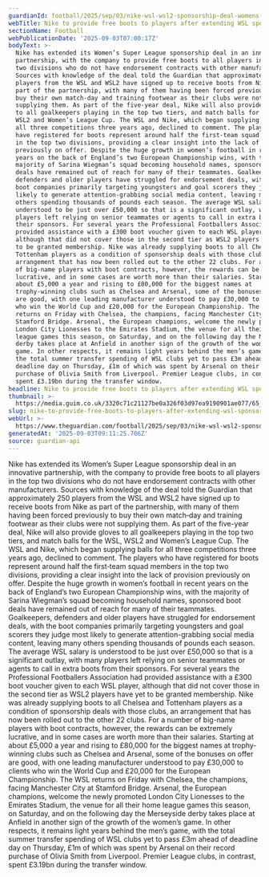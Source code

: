 ```yaml
---
guardianId: football/2025/sep/03/nike-wsl-wsl2-sponsorship-deal-womens-football
webTitle: Nike to provide free boots to players after extending WSL sponsorship deal
sectionName: Football
webPublicationDate: '2025-09-03T07:00:17Z'
bodyText: >-
  Nike has extended its Women’s Super League sponsorship deal in an innovative
  partnership, with the company to provide free boots to all players in the top
  two divisions who do not have endorsement contracts with other manufacturers.
  Sources with knowledge of the deal told the Guardian that approximately 250
  players from the WSL and WSL2 have signed up to receive boots from Nike as
  part of the partnership, with many of them having been forced previously to
  buy their own match‑day and training footwear as their clubs were not
  supplying them. As part of the five-year deal, Nike will also provide gloves
  to all goalkeepers playing in the top two tiers, and match balls for the WSL,
  WSL2 and Women’s League Cup. The WSL and Nike, which began supplying balls for
  all three competitions three years ago, declined to comment. The players who
  have registered for boots represent around half the first‑team squad members
  in the top two divisions, providing a clear insight into the lack of provision
  previously on offer. Despite the huge growth in women’s football in recent
  years on the back of England’s two European Championship wins, with the
  majority of Sarina Wiegman’s squad becoming household names, sponsored boot
  deals have remained out of reach for many of their teammates. Goalkeepers,
  defenders and older players have struggled for endorsement deals, with the
  boot companies primarily targeting youngsters and goal scorers they judge most
  likely to generate attention-grabbing social media content, leaving many
  others spending thousands of pounds each season. The average WSL salary is
  understood to be just over £50,000 so that is a significant outlay, with many
  players left relying on senior teammates or agents to call in extra boots from
  their sponsors. For several years the Professional Footballers Association had
  provided assistance with a £300 boot voucher given to each WSL player,
  although that did not cover those in the second tier as WSL2 players have yet
  to be granted membership. Nike was already supplying boots to all Chelsea and
  Tottenham players as a condition of sponsorship deals with those clubs, an
  arrangement that has now been rolled out to the other 22 clubs. For a number
  of big-name players with boot contracts, however, the rewards can be extremely
  lucrative, and in some cases are worth more than their salaries. Starting at
  about £5,000 a year and rising to £80,000 for the biggest names at
  trophy-winning clubs such as Chelsea and Arsenal, some of the bonuses on offer
  are good, with one leading manufacturer understood to pay £30,000 to clients
  who win the World Cup and £20,000 for the European Championship. The WSL
  returns on Friday with Chelsea, the champions, facing Manchester City at
  Stamford Bridge. Arsenal, the European champions, welcome the newly promoted
  London City Lionesses to the Emirates Stadium, the venue for all their home
  league games this season, on Saturday, and on the following day the Merseyside
  derby takes place at Anfield in another sign of the growth of the women’s
  game. In other respects, it remains light years behind the men’s game, with
  the total summer transfer spending of WSL clubs yet to pass £3m ahead of
  deadline day on Thursday, £1m of which was spent by Arsenal on their record
  purchase of Olivia Smith from Liverpool. Premier League clubs, in contrast,
  spent £3.19bn during the transfer window.
headline: Nike to provide free boots to players after extending WSL sponsorship deal
thumbnail: >-
  https://media.guim.co.uk/3320c71c21127be0a326f03d97ea9190901ae077/65_310_1790_1432/500.jpg
slug: nike-to-provide-free-boots-to-players-after-extending-wsl-sponsorship-deal
webUrl: >-
  https://www.theguardian.com/football/2025/sep/03/nike-wsl-wsl2-sponsorship-deal-womens-football
generatedAt: '2025-09-03T09:11:25.706Z'
source: guardian-api
---
```

Nike has extended its Women’s Super League sponsorship deal in an innovative partnership, with the company to provide free boots to all players in the top two divisions who do not have endorsement contracts with other manufacturers. Sources with knowledge of the deal told the Guardian that approximately 250 players from the WSL and WSL2 have signed up to receive boots from Nike as part of the partnership, with many of them having been forced previously to buy their own match‑day and training footwear as their clubs were not supplying them. As part of the five-year deal, Nike will also provide gloves to all goalkeepers playing in the top two tiers, and match balls for the WSL, WSL2 and Women’s League Cup. The WSL and Nike, which began supplying balls for all three competitions three years ago, declined to comment. The players who have registered for boots represent around half the first‑team squad members in the top two divisions, providing a clear insight into the lack of provision previously on offer. Despite the huge growth in women’s football in recent years on the back of England’s two European Championship wins, with the majority of Sarina Wiegman’s squad becoming household names, sponsored boot deals have remained out of reach for many of their teammates. Goalkeepers, defenders and older players have struggled for endorsement deals, with the boot companies primarily targeting youngsters and goal scorers they judge most likely to generate attention-grabbing social media content, leaving many others spending thousands of pounds each season. The average WSL salary is understood to be just over £50,000 so that is a significant outlay, with many players left relying on senior teammates or agents to call in extra boots from their sponsors. For several years the Professional Footballers Association had provided assistance with a £300 boot voucher given to each WSL player, although that did not cover those in the second tier as WSL2 players have yet to be granted membership. Nike was already supplying boots to all Chelsea and Tottenham players as a condition of sponsorship deals with those clubs, an arrangement that has now been rolled out to the other 22 clubs. For a number of big-name players with boot contracts, however, the rewards can be extremely lucrative, and in some cases are worth more than their salaries. Starting at about £5,000 a year and rising to £80,000 for the biggest names at trophy-winning clubs such as Chelsea and Arsenal, some of the bonuses on offer are good, with one leading manufacturer understood to pay £30,000 to clients who win the World Cup and £20,000 for the European Championship. The WSL returns on Friday with Chelsea, the champions, facing Manchester City at Stamford Bridge. Arsenal, the European champions, welcome the newly promoted London City Lionesses to the Emirates Stadium, the venue for all their home league games this season, on Saturday, and on the following day the Merseyside derby takes place at Anfield in another sign of the growth of the women’s game. In other respects, it remains light years behind the men’s game, with the total summer transfer spending of WSL clubs yet to pass £3m ahead of deadline day on Thursday, £1m of which was spent by Arsenal on their record purchase of Olivia Smith from Liverpool. Premier League clubs, in contrast, spent £3.19bn during the transfer window.
